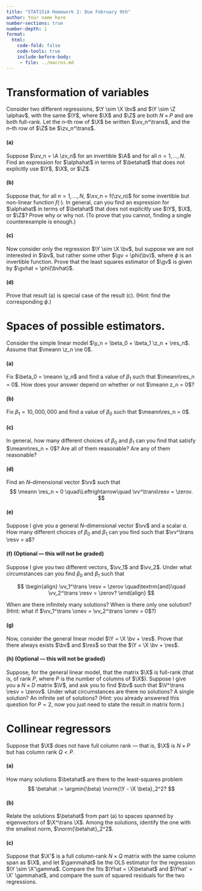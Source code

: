 ```yaml
---
title: "STAT151A Homework 2: Due February 9th"
author: Your name here
number-sections: true 
number-depth: 1 
format:
  html:
    code-fold: false
    code-tools: true
    include-before-body:
     - file: ../macros.md
---
```




# Transformation of variables

Consider two different regressions, $\Y \sim \X \bv$ and $\Y \sim \Z \alphav$,
with the same $\Y$, where $\X$ and $\Z$ are both $N \times P$ and are both full-rank.
Let the $n$--th row of $\X$ be written $\xv_n^\trans$, and the
$n$--th row of $\Z$ be $\zv_n^\trans$.

#### (a)

Suppose $\xv_n = \A \zv_n$ for an invertible $\A$ and for all $n = 1,\ldots,N$.  Find an expression for
$\alphahat$ in terms of $\betahat$ that does not explicitly use $\Y$, $\X$, or $\Z$.


#### (b)

Suppose that, for all $n=1,\ldots,N$, $\xv_n = f(\zv_n)$ for some invertible but non-linear 
function $f(\cdot)$. In general, can you find an expression for
$\alphahat$ in terms of $\betahat$ that does not explicitly use $\Y$, $\X$, or $\Z$?  Prove
why or why not. (To prove that you cannot, finding a single counterexample is enough.)


#### (c)

Now consider only the regression $\Y \sim \X \bv$, but suppose we are not
interested in $\bv$, but rather some other $\gv = \phi(\bv)$, where
$\phi$ is an invertible function.  Prove that the least squares
estimator of $\gv$ is given by $\gvhat = \phi(\bvhat)$.

#### (d)

Prove that result (a) is special case of the result (c).
(Hint: find the corresponding $\phi$.)





# Spaces of possible estimators.

Consider the simple linear model
$\y_n = \beta_0 + \beta_1 \z_n + \res_n$.  Assume that
$\meann \z_n \ne 0$.


#### (a)

Fix $\beta_0 = \meann \y_n$ and find a value of
$\beta_1$ such that $\meann\res_n = 0$. How
does your answer depend on whether or not $\meann z_n = 0$?

#### (b)

Fix $\beta_1 = 10,000,000$ and find a value of $\beta_0$ such that
$\meann\res_n = 0$.


#### (c)

In general, how many different choices of $\beta_0$ and $\beta_1$ can
you find that satisfy $\meann\res_n = 0$?  Are all of them reasonable?
Are any of them reasonable?

#### (d)

Find an $N$--dimensional vector $\vv$ such that 
$$
\meann \res_n = 0 \quad\Leftrightarrow\quad \vv^\trans\resv = \zerov.
$$

#### (e)

Suppose I give you a general $N$--dimensional vector $\vv$ and a scalar
$a$.  How  many different choices of $\beta_0$ and $\beta_1$ can you find
such that $\vv^\trans \resv = a$?

#### (f) (Optional --- this will not be graded)

Suppose I give you two different vectors, $\vv_1$ and $\vv_2$.  Under what circumstances
can you find $\beta_0$ and $\beta_1$  such that

$$
\begin{align}
\vv_1^\trans \resv = \zerov
\quad\textrm{and}\quad
\vv_2^\trans \resv = \zerov?
\end{align}
$$

When are there infinitely many solutions?  When is there only one solution?
(Hint: what if $\vv_1^\trans \onev = \vv_2^\trans \onev = 0$?)

#### (g)

Now, consider the general linear model $\Y = \X \bv + \res$.
Prove that there always exists $\bv$ and $\res$ so that the
$\Y = \X \bv + \res$.


#### (h)  (Optional --- this will not be graded)

Suppose, for the general linear model, that the matrix $\X$
is full-rank (that is, of rank $P$, where $P$ is the number of
columns of $\X$).  Suppose I give you a $N \times D$ matrix
$\V$, and ask you to find $\bv$ such that $\V^\trans \resv = \zerov$.
Under what circumstances are there no solutions?  A single
solution?  An infinite set of solutions?  (Hint: you
already answered this question for $P = 2$, now you just
need to state the result in matrix form.)



# Collinear regressors

Suppose that $\X$ does not have full column rank --- that is, $\X$
is $N \times P$ but has column rank $Q < P$.

#### (a)

How many solutions $\betahat$ are there to the least-squares problem
$$
\betahat := \argmin{\beta} \norm{\Y - \X \beta}_2^2?
$$

#### (b)

Relate the solutions $\betahat$ from part (a) to spaces spanned by 
eigenvectors of $\X^\trans \X$. Among the solutions, identify the one with the 
smallest norm, $\norm{\betahat}_2^2$.

#### (c)

Suppose that $\X'$ is a full column-rank $N \times Q$ matrix with the
same column span as $\X$, and let $\gammahat$ be the OLS estimator
for the regression $\Y \sim \X'\gamma$.  Compare the fits
$\Yhat = \X\betahat$ and $\Yhat' = \X' \gammahat$, and compare the
sum of squared residuals for the two regressions.  


